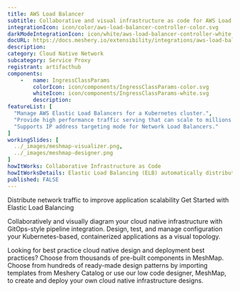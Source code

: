 ```yaml
---
title: AWS Load Balancer
subtitle: Collaborative and visual infrastructure as code for AWS Load Balancer
integrationIcon: icon/color/aws-load-balancer-controller-color.svg
darkModeIntegrationIcon: icon/white/aws-load-balancer-controller-white.svg
docURL: https://docs.meshery.io/extensibility/integrations/aws-load-balancer-controller
description: 
category: Cloud Native Network
subcategory: Service Proxy
registrant: artifacthub
components: 
	-	name: IngressClassParams
		colorIcon: icon/components/IngressClassParams-color.svg
		whiteIcon: icon/components/IngressClassParams-white.svg
		description: 
featureList: [
  "Manage AWS Elastic Load Balancers for a Kubernetes cluster.",
  "Provide high performance traffic serving that can scale to millions of requests per second.",
  "Supports IP address targeting mode for Network Load Balancers."
]
workingSlides: [
  ../_images/meshmap-visualizer.png,
  ../_images/meshmap-designer.png
]
howItWorks: Collaborative Infrastructure as Code
howItWorksDetails: Elastic Load Balancing (ELB) automatically distributes incoming application traffic across multiple targets and virtual appliances in one or more Availability Zones (AZs).
published: FALSE
---
```

<p>
Distribute network traffic to improve application scalability
Get Started with Elastic Load Balancing

</p>
<p>
    Collaboratively and visually diagram your cloud native infrastructure with GitOps-style pipeline integration. Design, test, and manage configuration your Kubernetes-based, containerized applications as a visual topology.
</p>
<p>
    Looking for best practice cloud native design and deployment best practices? Choose from thousands of pre-built components in MeshMap. Choose from hundreds of ready-made design patterns by importing templates from Meshery Catalog or use our low code designer, MeshMap, to create and deploy your own cloud native infrastructure designs.
</p>

